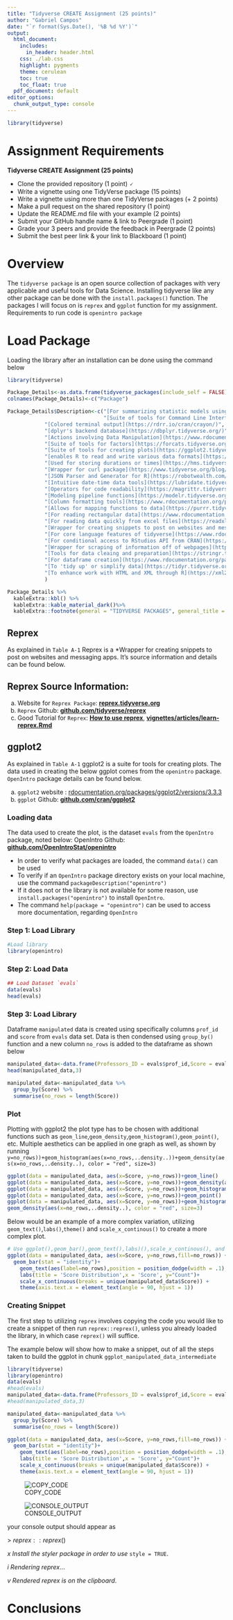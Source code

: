 ```yaml
---
title: "Tidyverse CREATE Assignment (25 points)"
author: "Gabriel Campos"
date: "`r format(Sys.Date(), '%B %d %Y')`"
output: 
  html_document:
    includes:
      in_header: header.html
    css: ./lab.css
    highlight: pygments
    theme: cerulean
    toc: true
    toc_float: true
  pdf_document: default
editor_options: 
  chunk_output_type: console
---
```


```r
library(tidyverse)
```




Assignment Requirements
=======================
**Tidyverse CREATE Assignment (25 points) **
 
+ Clone the provided repository (1 point) 🗸
+ Write a vignette using one TidyVerse package (15 points) 
+ Write a vignette using more than one TidyVerse packages (+ 2 points) 
+ Make a pull request on the shared repository (1 point) 
+ Update the README.md file with your example (2 points) 
+ Submit your GitHub handle name & link to Peergrade (1 point) 
+ Grade your 3 peers and provide the feedback in Peergrade (2 points) 
+ Submit the best peer link & your link to Blackboard (1 point) 


Overview
========
The `tidyverse package` is an open source collection of packages with very applicable and useful tools for Data Science. Installing tidyverse like any other package can be done with the `install.packages()` function. The packages I will focus on is `reprex` and `ggplot` function for my assignment. Requirements to run code is `openintro package`

Load Package
=========

Loading the library after an installation can be done using the command below

```r
library(tidyverse)
```

```r
Package_Details<-as.data.frame(tidyverse_packages(include_self = FALSE))
colnames(Package_Details)<-c("Package")
```


```r
Package_Details$Description<-c("[For summarizing statistic models using tiny bubbles](https://www.tidyverse.org/blog/2020/07/broom-0-7-0/)",
                               "[Suite of tools for Command Line Interface](https://cran.r-project.org/web/packages/cli/index.html)",
            "[Colored terminal output](https://rdrr.io/cran/crayon/)",
            "[dplyr's backend database](https://dbplyr.tidyverse.org/)",
            "[Actions involving Data Manipulation](https://www.rdocumentation.org/packages/dplyr/versions/0.7.8)",
            "[Suite of tools for factors](https://forcats.tidyverse.org/)",
            "[Suite of tools for creating plots](https://ggplot2.tidyverse.org/)",
            "[enables R to read and write various data formats](https://www.tidyverse.org/blog/2020/06/haven-2-3-0/)",
            "[Used for storing durations or times](https://hms.tidyverse.org/)",
            "[Wrapper for curl package](https://www.tidyverse.org/blog/2018/12/httr-1-4-0/)",
            "[JSON Parser and Generator for R](https://robotwealth.com/how-to-wrangle-json-data-in-r-with-jsonlite-purr-and-dplyr/)",
            "[Intuitive date-time data tools](https://lubridate.tidyverse.org/)",
            "[Operators for code readability](https://magrittr.tidyverse.org/)",
            "[Modeling pipeline functions](https://modelr.tidyverse.org/)",
            "[Column formatting tools](https://www.rdocumentation.org/packages/pillar/versions/1.4.7)",
            "[Allows for mapping functions to data](https://purrr.tidyverse.org/)",
            "[For reading rectangular data](https://www.rdocumentation.org/packages/readr/versions/1.3.1)",
            "[For reading data quickly from excel files](https://readxl.tidyverse.org/)",
            "[Wrapper for creating snippets to post on websites and messaging apps](https://www.rdocumentation.org/packages/reprex/versions/1.0.0)",
            "[For core language features of tidyverse](https://www.rdocumentation.org/packages/rlang/versions/0.2.2)",
            "[For conditional access to RStudios API from CRAN](https://rstudio.github.io/rstudioapi/)",
            "[Wrapper for scraping of information off of webpages](https://www.rdocumentation.org/packages/rvest/versions/0.3.6)",
            "[Tools for data cleaing and preparation](https://stringr.tidyverse.org/)",
            "[For dataframe creation](https://www.rdocumentation.org/packages/tibble/versions/3.0.6)",
            "[To 'tidy up' or simplify data](https://tidyr.tidyverse.org/)",
            "[To enhance work with HTML and XML through R](https://xml2.r-lib.org/)"
            )
```

```r
Package_Details %>%
  kableExtra::kbl() %>%
  kableExtra::kable_material_dark()%>%
  kableExtra::footnote(general = "TIDYVERSE PACKAGES", general_title =  "A-1")
```


Reprex
------
As explained in `Table A-1` Reprex is a *Wrapper for creating snippets to post on websites and messaging apps. It's source information and details can be found below.

## Reprex Source Information:

(a) Website for `Reprex Package`: **[reprex.tidyverse.org](https://reprex.tidyverse.org/)**
(c) `Reprex` Github: **[github.com/tidyverse/reprex](https://github.com/tidyverse/reprex)**
(b) Good Tutorial for `Reprex`: **[How to use reprex](https://reprex.tidyverse.org/articles/articles/learn-reprex.html)**, **[vignettes/articles/learn-reprex.Rmd](https://github.com/tidyverse/reprex/blob/master/vignettes/articles/learn-reprex.Rmd)** \newline

\clearpage

## ggplot2

As explained in `Table A-1` ggplot2 is a suite for tools for creating plots. The data used in creating the below ggplot comes from the `openintro` package. `OpenIntro` package details can be found below.

(a) `ggplot2` website : [rdocumentation.org/packages/ggplot2/versions/3.3.3](https://www.rdocumentation.org/packages/ggplot2/versions/3.3.3) 
(b) `ggplot` Github: **[github.com/cran/ggplot2](https://github.com/cran/ggplot2)**

### Loading data

The data used to create the plot, is the dataset `evals` from the `OpenIntro` package, noted below:\newline
 OpenIntro Github: **[github.com/OpenIntroStat/openintro](https://github.com/OpenIntroStat/openintro)**
 
* In order to verify what packages are loaded, the command `data()` can be used
* To verify if an `OpenIntro` package directory exists on your local machine, use the command `packageDescription("openintro")`
* If it does not or the library is not available for some reason, use `install.packages("openintro")` to install `OpenIntro`.
* The command `help(package = "openintro")` can be used to access more documentation, regarding `OpenIntro`

### Step 1: Load Library

```r
#Load library
library(openintro)
```

### Step 2: Load Data

```r
## Load Dataset `evals`
data(evals)
head(evals)
```

### Step 3: Load Library

Dataframe `manipulated` data is created using specifically columns `prof_id` and `score` from `evals` data set. Data is then condensed using `group_by()` function and a new column `no_rows` is added to the dataframe as shown below


```r
manipulated_data<-data.frame(Professors_ID = evals$prof_id,Score = evals$score)
head(manipulated_data,3)

manipulated_data<-manipulated_data %>% 
  group_by(Score) %>%
  summarise(no_rows = length(Score))
```    

### Plot

Plotting with ggplot2 the plot type has to be chosen with additional functions such as `geom_line`,`geom_density`,`geom_histogram()`,`geom_point()`, etc. Multiple aesthetics can be applied in one graph as well, as shown by running `y=no_rows))+geom_histogram(aes(x=no_rows,..density..))+geom_density(aes(x=no_rows,..density..), color = "red", size=3)`

```r
ggplot(data = manipulated_data, aes(x=Score, y=no_rows))+geom_line()
ggplot(data = manipulated_data, aes(x=Score, y=no_rows))+geom_density(aes(x=no_rows,..density..))
ggplot(data = manipulated_data, aes(x=Score, y=no_rows))+geom_histogram(aes(x=no_rows,..density..))
ggplot(data = manipulated_data, aes(x=Score, y=no_rows))+geom_point()
ggplot(data = manipulated_data, aes(x=Score, y=no_rows))+geom_histogram(aes(x=no_rows,..density..))+
geom_density(aes(x=no_rows,..density..), color = "red", size=3)
```

Below would be an example of a more complex variation, utilizing `geom_text()`,`labs()`,`theme()` and `scale_x_continous()` to create a more complex plot.

```r
# Use ggplot(),geom_bar(),geom_text(),labs)(),scale_x_continous(), and theme() to edit plot
ggplot(data = manipulated_data, aes(x=Score, y=no_rows,fill=no_rows)) + 
  geom_bar(stat = "identity")+
	geom_text(aes(label=no_rows),position = position_dodge(width = .1),vjust = -0.25)+
	labs(title = 'Score Distribution',x = 'Score', y="Count")+
	scale_x_continuous(breaks = unique(manipulated_data$Score)) +
    theme(axis.text.x = element_text(angle = 90, hjust = 1))

```

### Creating Snippet

The first step to utilizing `reprex` involves copying the code you would like to create a snippet of then run `reprex::reprex()`, unless you already loaded the library, in which case `reprex()` will suffice.

The example below will show how to make a snippet, out of all the steps taken to build the ggplot in chunk `ggplot_manipulated_data_intermediate`



```r
library(tidyverse)
library(openintro)
data(evals)
#head(evals)
manipulated_data<-data.frame(Professors_ID = evals$prof_id,Score = evals$score)
#head(manipulated_data,3)

manipulated_data<-manipulated_data %>% 
  group_by(Score) %>%
  summarise(no_rows = length(Score))

ggplot(data = manipulated_data, aes(x=Score, y=no_rows,fill=no_rows)) + 
  geom_bar(stat = "identity")+
	geom_text(aes(label=no_rows),position = position_dodge(width = .1),vjust = -0.25)+
	labs(title = 'Score Distribution',x = 'Score', y="Count")+
	scale_x_continuous(breaks = unique(manipulated_data$Score)) +
    theme(axis.text.x = element_text(angle = 90, hjust = 1))
```

![COPY_CODE](copy_snippet.png)

![CONSOLE_OUTPUT](code_snippet_console.png)










your console output should appear as \newline

$>$ $reprex::reprex()$ \newline

$x \ Install \ the \ styler \ package \ in \ order \ to \ use$ `style = TRUE`. \newline

$i \ Rendering \ reprex...$ \newline

$v \ Rendered \ reprex \ is \ on \ the \ clipboard.$ \newine

Conclusions
===========
